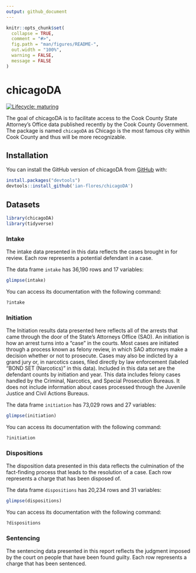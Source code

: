 ```yaml
---
output: github_document
---
```


<!-- README.md is generated from README.Rmd. Please edit that file -->

```r
knitr::opts_chunk$set(
  collapse = TRUE,
  comment = "#>",
  fig.path = "man/figures/README-",
  out.width = "100%",
  warning = FALSE,
  message = FALSE
)
```

# chicagoDA

<!-- badges: start -->
<!--[![CRAN status](https://www.r-pkg.org/badges/version/chicagoDA)](https://CRAN.R-project.org/package=chicagoDA)-->
[![Lifecycle: maturing](https://img.shields.io/badge/lifecycle-maturing-blue.svg)](https://www.tidyverse.org/lifecycle/#maturing)
<!-- badges: end -->

The goal of chicagoDA is to facilitate access to the Cook County State Attorney's Office data published recently by the Cook County Government. The package is named `chicagoDA` as Chicago is the most famous city within Cook County and thus will be more recognizable.

## Installation

You can install the GitHub version of chicagoDA from [GitHub](https://github.com/ian-flores/chicagoDA) with:

```r
install.packages("devtools")
devtools::install_github('ian-flores/chicagoDA')
```

## Datasets

```r
library(chicagoDA)
library(tidyverse)
```

### Intake

The intake data presented in this data reflects the cases brought in for review. Each row represents a potential defendant in a case.

The data frame `intake` has 36,190 rows and 17 variables:

```r
glimpse(intake)
```

You can access its documentation with the following command:

```r
?intake
```

### Initiation


The Initiation results data presented here reflects all of the arrests that came through the door of the State's Attorneys Office (SAO). An initiation is how an arrest turns into a “case” in the courts. Most cases are initiated through a process known as felony review, in which SAO attorneys make a decision whether or not to prosecute. Cases may also be indicted by a grand jury or, in narcotics cases, filed directly by law enforcement (labeled "BOND SET (Narcotics)" in this data). Included in this data set are the defendant counts by initiation and year. This data includes felony cases handled by the Criminal, Narcotics, and Special Prosecution Bureaus. It does not include information about cases processed through the Juvenile Justice and Civil Actions Bureaus.

The data frame `initiation` has 73,029 rows and 27 variables:

```r
glimpse(initiation)
```

You can access its documentation with the following command:

```r
?initiation
```

### Dispositions

The disposition data presented in this data reflects the culmination of the fact-finding process that leads to the resolution of a case. Each row represents a charge that has been disposed of.

The data frame `dispositions` has 20,234 rows and 31 variables:

```r
glimpse(dispositions)
```

You can access its documentation with the following command:

```r
?dispositions
```

### Sentencing

The sentencing data presented in this report reflects the judgment imposed by the court on people that have been found guilty. Each row represents a charge that has been sentenced.
